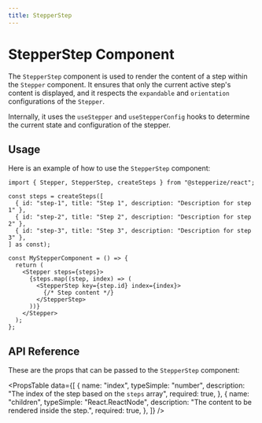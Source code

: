 ```yaml
---
title: StepperStep
---
```



# StepperStep Component

The `StepperStep` component is used to render the content of a step within the `Stepper` component. It ensures that only the current active step's content is displayed, and it respects the `expandable` and `orientation` configurations of the `Stepper`.

Internally, it uses the `useStepper` and `useStepperConfig` hooks to determine the current state and configuration of the stepper.

## Usage

Here is an example of how to use the `StepperStep` component:

```tsx
import { Stepper, StepperStep, createSteps } from "@stepperize/react";

const steps = createSteps([
  { id: "step-1", title: "Step 1", description: "Description for step 1" },
  { id: "step-2", title: "Step 2", description: "Description for step 2" },
  { id: "step-3", title: "Step 3", description: "Description for step 3" },
] as const);

const MyStepperComponent = () => {
  return (
    <Stepper steps={steps}>
      {steps.map((step, index) => (
        <StepperStep key={step.id} index={index}>
          {/* Step content */}
        </StepperStep>
      ))}
    </Stepper>
  );
};
```

## API Reference

These are the props that can be passed to the `StepperStep` component:

<PropsTable
  data={[
    {
      name: "index",
      typeSimple: "number",
      description: "The index of the step based on the `steps` array",
      required: true,
    },
    {
      name: "children",
      typeSimple: "React.ReactNode",
      description: "The content to be rendered inside the step.",
      required: true,
    },
  ]}
/>